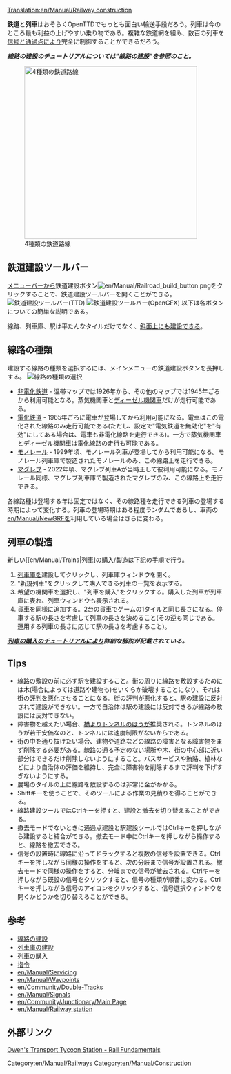 [[Translation:en/Manual/Railway construction]]
{{ja/Manual/目次}}

'''鉄道'''と'''列車'''はおそらくOpenTTDでもっとも面白い輸送手段だろう。列車は今のところ最も利益の上げやすい乗り物である。複雑な鉄道網を組み、数百の列車を[[en/Manual/Signals|信号]]と[[en/Manual/Waypoints|通過点]]により完全に制御することができるだろう。

''' ''線路の建設のチュートリアルについては"[[ja/Manual/Building tracks|線路の建設]]"を参照のこと。'' '''

[[File:en/Manual/4 Types of railway.png|thumb|none|400px|4種類の鉄道路線]]

==鉄道建設ツールバー==
[[en/Manual/Game interface#the-menu-bar|メニューバー]]から鉄道建設ボタン[[File:en/Manual/Railroad build button.png]]をクリックすることで、鉄道建設ツールバーを開くことができる。
[[File:en/Manual/Railroad ConstructionTTD.png|none|frame|鉄道建設ツールバー(TTD)]]
[[File:en/Manual/Railroad ConstructionOGFX.png|none|frame|鉄道建設ツールバー(OpenGFX)]]
以下は各ボタンについての簡単な説明である。
{{ja/Manual/Railway toolbar overview}}

線路、列車庫、駅は平たんなタイルだけでなく、[[en/Archive/Manual/Settings/Build on slopes|斜面上にも建設]]できる。

==線路の種類==
建設する線路の種類を選択するには、メインメニューの鉄道建設ボタンを長押しする。
[[File:en/Manual/Openttd-rail1.png|none|frame|線路の種類の選択]]
* [[en/Manual/Base Set/Railways|非電化鉄道]] - 温帯マップでは1926年から、その他のマップでは1945年ごろから利用可能となる。蒸気機関車と[https://ja.wikipedia.org/wiki/%E3%83%87%E3%82%A3%E3%83%BC%E3%82%BC%E3%83%AB%E6%A9%9F%E9%96%A2%E8%BB%8A ディーゼル機関車]だけが走行可能である。
* [[en/Manual/Base Set/Electrified railways|電化鉄道]] - 1965年ごろに電車が登場してから利用可能になる。電車はこの電化された線路のみ走行可能である(ただし、設定で"電気鉄道を無効化"を"有効"にしてある場合は、電車も非電化線路を走行できる)。一方で蒸気機関車とディーゼル機関車は電化線路の走行も可能である。
* [[en/Manual/Base Set/Monorail|モノレール]] - 1999年頃、モノレール列車が登場してから利用可能になる。モノレール列車庫で製造されたモノレールのみ、この線路上を走行できる。
* [[en/Manual/Base Set/MagLev|マグレブ]] - 2022年頃、マグレブ列車Aが当時王して彼利用可能になる。モノレール同様、マグレブ列車庫で製造されたマグレブのみ、この線路上を走行できる。

各線路種は登場する年は固定ではなく、その線路種を走行できる列車の登場する時期によって変化する。列車の登場時期はある程度ランダムであるし、車両の[[en/Manual/NewGRF]]を利用している場合はさらに変わる。

==列車の製造==
新しい[[en/Manual/Trains|列車]の購入/製造は下記の手順で行う。
#[[en/Manual/Depots|列車庫]]を建設してクリックし、列車庫ウィンドウを開く。
#"新規列車"をクリックして購入できる列車の一覧を表示する。
#希望の機関車を選択し、"列車を購入"をクリックする。購入した列車が列車庫に表れ、列車ウィンドウも表示される。
#貨車を同様に追加する。2台の貨車でゲームの1タイルと同じ長さになる。停車する駅の長さを考慮して列車の長さを決めること(その逆も同じである。運用する列車の長さに応じて駅の長さを考慮すること)。

''' ''[[ja/Manual/Buying trains|列車の購入のチュートリアル]]により詳細な解説が記載されている。'' '''

==Tips==
*線路の敷設の前に必ず駅を建設すること。街の周りに線路を敷設するためには木(場合によっては道路や建物も)をいくらか破壊することになり、それは街の[[en/Manual/Local authority|評判]]を悪化させることになる。街の評判が悪化すると、駅の建設に反対されて建設ができない。一方で自治体は駅の建設には反対できるが線路の敷設には反対できない。
*障害物を越えたい場合、[[en/Manual/Bridges|橋]]より[[en/Manual/Tunnels|トンネル]]のほうが推奨される。トンネルのほうが若干安価なのと、トンネルには速度制限がないからである。
*街の中を通り抜けたい場合、建物や道路などの線路の障害となる障害物をまず削除する必要がある。線路の通る予定のない場所や木、街の中心部に近い部分はできるだけ削除しないようにすること。バスサービスや賄賂、植林などにより自治体の評価を維持し、完全に障害物を削除するまで評判を下げすぎないようにする。
*農場のタイルの上に線路を敷設するのは非常に金がかかる。
*Shiftキーを使うことで、そのツールによる作業の見積りを得ることができる。
*線路建設ツールではCtrlキーを押すと、建設と撤去を切り替えることができる。
*撤去モードでないときに通過点建設と駅建設ツールではCtrlキーを押しながら建設すると結合ができる。撤去モード中にCtrlキーを押しながら操作すると、線路を撤去できる。
*信号の設置時に線路に沿ってドラッグすると複数の信号を設置できる。Ctrlキーを押しながら同様の操作をすると、次の分岐まで信号が設置される。撤去モードで同様の操作をすると、分岐までの信号が撤去される。Ctrlキーを押しながら既設の信号をクリックすると、信号の種類が順番に変わる。Ctrlキーを押しながら信号のアイコンをクリックすると、信号選択ウィンドウを開くかどうかを切り替えることができる。

==参考==
*[[ja/Manual/Building tracks|線路の建設]]
*[[ja/Manual/Building depots|列車庫の建設]]
*[[ja/Manual/Buying trains|列車の購入]]
*[[ja/Manual/Orders|指令]]
*[[en/Manual/Servicing]]
*[[en/Manual/Waypoints]]
*[[en/Community/Double-Tracks]]
*[[en/Manual/Signals]]
*[[en/Community/Junctionary/Main Page]]
*[[en/Manual/Railway station]]

==外部リンク==
[http://www.transporttycoon.net/rail Owen's Transport Tycoon Station - Rail Fundamentals]

[[Category:en/Manual/Railways]]
[[Category:en/Manual/Construction]]